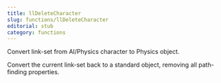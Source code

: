 ```yaml
---
title: llDeleteCharacter
slug: functions/llDeleteCharacter
editorial: stub
category: functions
---
```


<LSLFunction name="llDeleteCharacter"/>

Convert link-set from AI/Physics character to Physics object.

Convert the current link-set back to a standard object, removing all path-finding properties.
